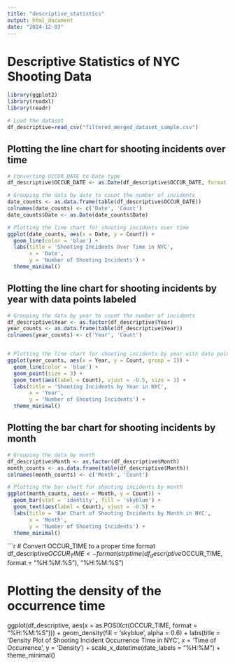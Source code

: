 ```yaml
---
title: "descriptive_statistics"
output: html_document
date: "2024-12-03"
---
```


# Descriptive Statistics of NYC Shooting Data
```r
library(ggplot2)
library(readxl)
library(readr)

```


```r
# Load the dataset
df_descriptive=read_csv("filtered_merged_dataset_sample.csv")
```

## Plotting the line chart for shooting incidents over time

```r
# Converting OCCUR_DATE to Date type
df_descriptive$OCCUR_DATE <- as.Date(df_descriptive$OCCUR_DATE, format = "%Y-%m-%d")

# Grouping the data by date to count the number of incidents
date_counts <- as.data.frame(table(df_descriptive$OCCUR_DATE))
colnames(date_counts) <- c('Date', 'Count')
date_counts$Date <- as.Date(date_counts$Date)

# Plotting the line chart for shooting incidents over time
ggplot(date_counts, aes(x = Date, y = Count)) +
  geom_line(color = 'blue') +
  labs(title = 'Shooting Incidents Over Time in NYC',
       x = 'Date',
       y = 'Number of Shooting Incidents') +
  theme_minimal()
```

## Plotting the line chart for shooting incidents by year with data points labeled

```r
# Grouping the data by year to count the number of incidents
df_descriptive$Year <- as.factor(df_descriptive$Year)
year_counts <- as.data.frame(table(df_descriptive$Year))
colnames(year_counts) <- c('Year', 'Count')


# Plotting the line chart for shooting incidents by year with data points labeled
ggplot(year_counts, aes(x = Year, y = Count, group = 1)) +
  geom_line(color = 'blue') +
  geom_point(size = 3) +
  geom_text(aes(label = Count), vjust = -0.5, size = 3) +
  labs(title = 'Shooting Incidents by Year in NYC',
       x = 'Year',
       y = 'Number of Shooting Incidents') +
  theme_minimal()
```

## Plotting the bar chart for shooting incidents by month

```r
# Grouping the data by month
df_descriptive$Month <- as.factor(df_descriptive$Month)
month_counts <- as.data.frame(table(df_descriptive$Month))
colnames(month_counts) <- c('Month', 'Count')

# Plotting the bar chart for shooting incidents by month
ggplot(month_counts, aes(x = Month, y = Count)) +
  geom_bar(stat = 'identity', fill = 'skyblue') +
  geom_text(aes(label = Count), vjust = -0.5) +
  labs(title = 'Bar Chart of Shooting Incidents by Month in NYC',
       x = 'Month',
       y = 'Number of Shooting Incidents') +
  theme_minimal()
```

```r
# Convert OCCUR_TIME to a proper time format
df_descriptive$OCCUR_TIME <- format(strptime(df_descriptive$OCCUR_TIME, format = "%H:%M:%S"), "%H:%M:%S")

# Plotting the density of the occurrence time
ggplot(df_descriptive, aes(x = as.POSIXct(OCCUR_TIME, format = "%H:%M:%S"))) +
  geom_density(fill = 'skyblue', alpha = 0.6) +
  labs(title = 'Density Plot of Shooting Incident Occurrence Time in NYC',
       x = 'Time of Occurrence',
       y = 'Density') +
  scale_x_datetime(date_labels = "%H:%M") +
  theme_minimal()